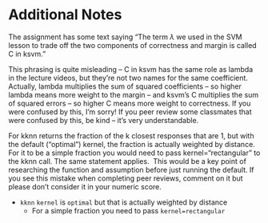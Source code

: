 # Additional Notes

The assignment has some text saying "The term $\lambda$ we used in the SVM lesson to trade off the two components of correctness and margin is called C in ksvm."

This phrasing is quite misleading -- C in ksvm has the same role as lambda in the lecture videos, but they're not two names for the same coefficient.
Actually, lambda multiplies the sum of squared coefficients -- so higher lambda means more weight to the margin -- and ksvm's C multiplies the sum of squared errors -- so higher C means more weight to correctness. 
If you were confused by this, I'm sorry! 
If you peer review some classmates that were confused by this, be kind -- it's very understandable.

For kknn returns the fraction of the k closest responses that are 1, but with the default ("optimal") kernel, the fraction is actually weighted by distance.
For it to be a simple fraction you would need to pass kernel="rectangular" to the kknn call.
The same statement applies.  This would be a key point of researching the function and assumption before just running the default.
If you see this mistake when completing peer reviews, comment on it but please don't consider it in your numeric score.

- `kknn` `kernel` is `optimal` but that is actually weighted by distance
  - For a simple fraction you need to pass `kernel=rectangular`